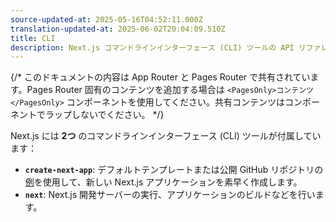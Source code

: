 ```yaml
---
source-updated-at: 2025-05-16T04:52:11.000Z
translation-updated-at: 2025-06-02T20:04:09.510Z
title: CLI
description: Next.js コマンドラインインターフェース (CLI) ツールの API リファレンス。
---
```


{/* このドキュメントの内容は App Router と Pages Router で共有されています。Pages Router 固有のコンテンツを追加する場合は `<PagesOnly>コンテンツ</PagesOnly>` コンポーネントを使用してください。共有コンテンツはコンポーネントでラップしないでください。 */}

Next.js には **2つ** のコマンドラインインターフェース (CLI) ツールが付属しています：

- **`create-next-app`**: デフォルトテンプレートまたは公開 GitHub リポジトリの[例](https://github.com/vercel/next.js/tree/canary/examples)を使用して、新しい Next.js アプリケーションを素早く作成します。
- **`next`**: Next.js 開発サーバーの実行、アプリケーションのビルドなどを行います。